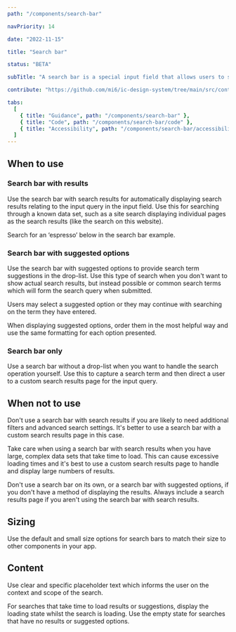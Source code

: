 ```yaml
---
path: "/components/search-bar"

navPriority: 14

date: "2022-11-15"

title: "Search bar"

status: "BETA"

subTitle: "A search bar is a special input field that allows users to search for information using keywords or phrases."

contribute: "https://github.com/mi6/ic-design-system/tree/main/src/content/structured/components/search-bar"

tabs:
  [
    { title: "Guidance", path: "/components/search-bar" },
    { title: "Code", path: "/components/search-bar/code" },
    { title: "Accessibility", path: "/components/search-bar/accessibility" },
  ]
---
```



## When to use

### Search bar with results

Use the search bar with search results for automatically displaying search results relating to the input query in the input field. Use this for searching through a known data set, such as a site search displaying individual pages as the search results (like the search on this website).

Search for an ‘espresso’ below in the search bar example.

<ComponentPreview>
  <IcSearchBar
    label="What is your favourite coffee?"
    options={[
      { label: "Espresso", value: "espresso" },
      { label: "Double Espresso", value: "doubleespresso" },
      { label: "Flat White", value: "flatwhite" },
      { label: "Cappuccino", value: "cappucino" },
      { label: "Americano", value: "americano" },
      { label: "Mocha", value: "mocha" },
    ]}
  />
</ComponentPreview>

### Search bar with suggested options

Use the search bar with suggested options to provide search term suggestions in the drop-list. Use this type of search when you don't want to show actual search results, but instead possible or common search terms which will form the search query when submitted.

Users may select a suggested option or they may continue with searching on the term they have entered.

When displaying suggested options, order them in the most helpful way and use the same formatting for each option presented.

### Search bar only

Use a search bar without a drop-list when you want to handle the search operation yourself. Use this to capture a search term and then direct a user to a custom search results page for the input query.

<ComponentPreview>
  <IcSearchBar label="What is your favourite coffee?" />
</ComponentPreview>

## When not to use

Don't use a search bar with search results if you are likely to need additional filters and advanced search settings. It's better to use a search bar with a custom search results page in this case.

Take care when using a search bar with search results when you have large, complex data sets that take time to load. This can cause excessive loading times and it's best to use a custom search results page to handle and display large numbers of results.

<DoubleDoDontCaution>
  <DoDontCaution
    imageSrc={searchBarFig1}
    imageAlt="A search bar with a large number of results causing long scroll length."
    state="bad"
    caption="Avoid showing long lists of results in a search bar's search results."
  />
</DoubleDoDontCaution>

Don't use a search bar on its own, or a search bar with suggested options, if you don't have a method of displaying the results. Always include a search results page if you aren't using the search bar with search results.

## Sizing

Use the default and small size options for search bars to match their size to other components in your app.

## Content

Use clear and specific placeholder text which informs the user on the context and scope of the search.

<DoubleDoDontCaution>
  <DoDontCaution
    imageSrc={searchBarFig3}
    imageAlt="An example of helpful search placeholder text outlining 'search coffee drinks'."
    state="good"
    caption="Use helpful placeholder text within a search bar to describe what the user is searching for."
  />
  <DoDontCaution
    imageSrc={searchBarFig4}
    imageAlt="An example of unhelpful search placeholder text outlining 'coffee'."
    state="bad"
    caption="Don't use generic placeholder text."
  />
</DoubleDoDontCaution>

For searches that take time to load results or suggestions, display the loading state whilst the search is loading. Use the empty state for searches that have no results or suggested options.

<DoubleDoDontCaution>
  <DoDontCaution
    imageSrc={searchBarFig5}
    imageAlt="A search bar with an entered search term that displays a loading indicator whilst the search is occurring."
    state="good"
    caption="Use the loading state whilst results load."
  />
  <DoDontCaution
    imageSrc={searchBarFig6}
    imageAlt="A search bar with an entered search term that has no search results."
    state="good"
    caption="Tell the user when their search term yields no results."
  />
</DoubleDoDontCaution>
